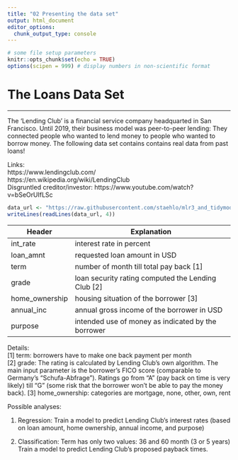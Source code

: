 ```yaml
---
title: "02 Presenting the data set"
output: html_document
editor_options: 
  chunk_output_type: console
---
```


```r
# some file setup parameters
knitr::opts_chunk$set(echo = TRUE)
options(scipen = 999) # display numbers in non-scientific format
```


# The Loans Data Set
- ------------------------------------------------------------------------------

The 'Lending Club' is a financial service company headquarted in San Francisco. Until 2019, their business model was peer-to-peer lending: They connected people who wanted to lend money to people who wanted to borrow money. The following data set contains contains real data from past loans!

Links:  
https://www.lendingclub.com/  
https://en.wikipedia.org/wiki/LendingClub  
Disgruntled creditor/investor:
https://www.youtube.com/watch?v=bSeOrUIfLSc

```r
data_url <- "https://raw.githubusercontent.com/staehlo/mlr3_and_tidymodels/main/example_data_set.csv"
writeLines(readLines(data_url, 4))
```

| Header         | Explanation
| -------------- | ------------
| int_rate       | interest rate in percent
| loan_amnt      | requested loan amount in USD
| term           | number of month till total pay back [1]
| grade          | loan security rating computed the Lending Club [2]
| home_ownership | housing situation of the borrower [3]
| annual_inc     | annual gross income of the borrower in USD
| purpose        | intended use of money as indicated by the borrower

Details:  
[1] term: borrowers have to make one back payment per month  
[2] grade: The rating is calculated by Lending Club's own algorithm. The main input parameter is the borrower's FICO score (comparable to Germany's "Schufa-Abfrage"). Ratings go from "A" (pay back on time is very likely) till "G" (some risk that the borrower won't be able to pay the money back).
[3] home_ownership: categories are mortgage, none, other, own, rent

Possible analyses:

(1) Regression: Train a model to predict Lending Club's interest rates
                (based on loan amount, home ownership, annual income, and purpose)

(2) Classification: Term has only two values: 36 and 60 month (3 or 5 years)
                    Train a model to predict Lending Club's proposed payback times.
